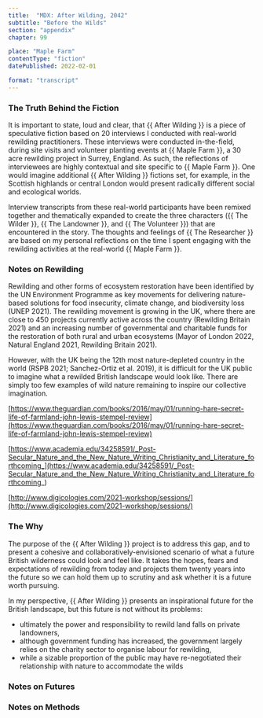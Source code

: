 ```yaml
---
title:  "MDX: After Wilding, 2042"
subtitle: "Before the Wilds"
section: "appendix"
chapter: 99

place: "Maple Farm"
contentType: "fiction"
datePublished: 2022-02-01

format: "transcript"
---
```


### The Truth Behind the Fiction

It is important to state, loud and clear, that {{ After Wilding }} is a piece of speculative fiction based on 20 interviews I conducted with real-world rewilding practitioners. These interviews were conducted in-the-field, during site visits and volunteer planting events at {{ Maple Farm }}, a 30 acre rewilding project in Surrey, England. As such, the reflections of interviewees are highly contextual and site specific to {{ Maple Farm }}. One would imagine additional {{ After Wilding }} fictions set, for example, in the Scottish highlands or central London would present radically different social and ecological worlds.

Interview transcripts from these real-world participants have been remixed together and thematically expanded to create the three characters ({{ The Wilder }}, {{ The Landowner }}, and {{ The Volunteer }}) that are encountered in the story. The thoughts and feelings of {{ The Researcher }} are based on my personal reflections on the time I spent engaging with the rewilding activities at the real-world {{ Maple Farm }}.


### Notes on Rewilding

Rewilding and other forms of ecosystem restoration have been identified by the UN Environment Programme as key movements for delivering nature-based solutions for food insecurity, climate change, and biodiversity loss (UNEP 2021). The rewilding movement is growing in the UK, where there are close to 450 projects currently active across the country (Rewilding Britain 2021) and an increasing number of governmental and charitable funds  for the restoration of both rural and urban ecosystems (Mayor of London 2022, Natural England 2021, Rewilding Britain 2021).

However, with the UK being the 12th most nature-depleted country in the world (RSPB 2021; Sanchez-Ortiz et al. 2019), it is difficult for the UK public to imagine what a rewilded British landscape would look like. There are simply too few examples of wild nature remaining to inspire our collective imagination. 

[https://www.theguardian.com/books/2016/may/01/running-hare-secret-life-of-farmland-john-lewis-stempel-review](https://www.theguardian.com/books/2016/may/01/running-hare-secret-life-of-farmland-john-lewis-stempel-review) 

[https://www.academia.edu/34258591/_Post-Secular_Nature_and_the_New_Nature_Writing_Christianity_and_Literature_forthcoming_](https://www.academia.edu/34258591/_Post-Secular_Nature_and_the_New_Nature_Writing_Christianity_and_Literature_forthcoming_) 

[http://www.digicologies.com/2021-workshop/sessions/](http://www.digicologies.com/2021-workshop/sessions/) 


### The Why

The purpose of the {{ After Wilding }} project is to address this gap, and to present a cohesive and collaboratively-envisioned scenario of what a future British wilderness could look and feel like. It takes the hopes, fears and expectations of rewilding from today and projects them twenty years into the future so we can hold them up to scrutiny and ask whether it is a future worth pursuing.

In my perspective, {{ After Wilding }} presents an inspirational future for the British landscape, but this future is not without its problems:



* ultimately the power and responsibility to rewild land falls on private landowners,
* although government funding has increased, the government largely relies on the charity sector to organise labour for rewilding,
* while a sizable proportion of the public may have re-negotiated their relationship with nature to accommodate the wilds


### Notes on Futures


### Notes on Methods